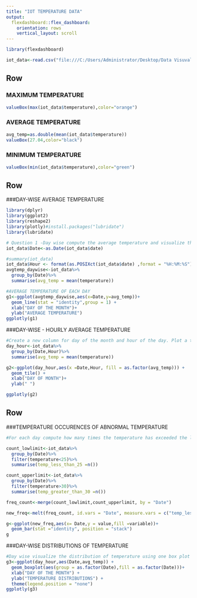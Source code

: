 ---
title: "IOT TEMPERATURE DATA"
output: 
  flexdashboard::flex_dashboard:
    orientation: rows
    vertical_layout: scroll
---

```{r setup, include=FALSE}
library(flexdashboard)
```
```{r}
iot_data<-read.csv("file:///C:/Users/Administrator/Desktop/Data Visuvalizaion/assignment/Ass-2/data_iot_temperature.csv",header = TRUE)
```

Row{}
-------------------------------------------------
### MAXIMUM TEMPERATURE
```{r}
valueBox(max(iot_data$temperature),color="orange")
```

### AVERAGE TEMPERATURE
```{r}
avg_temp=as.double(mean(iot_data$temperature))
valueBox(27.04,color="black")
```

### MINIMUM TEMPERATURE
```{r}
valueBox(min(iot_data$temperature),color="green")
```


Row {data-width=350}
-----------------------------------------------------------------------
###DAY-WISE AVERAGE TEMPERATURE

```{r}

library(dplyr)
library(ggplot2)
library(reshape2)
library(plotly)#install.packages("lubridate")
library(lubridate)

# Question 1 -Day wise compute the average temperature and visualize them in a line chart
iot_data$Date<-as.Date(iot_data$date)

#summary(iot_data)
iot_data$Hour <- format(as.POSIXct(iot_data$date) ,format = "%H:%M:%S") 
avgtemp_daywise<-iot_data%>%
  group_by(Date)%>%
  summarise(avg_temp = mean(temperature))

#AVERAGE TEMPERATURE OF EACH DAY
g1<-ggplot(avgtemp_daywise,aes(x=Date,y=avg_temp))+ 
  geom_line(stat = "identity",group = 1) + 
  xlab("DAY OF THE MONTH")+ 
  ylab("AVERAGE TEMPERATURE")
ggplotly(g1)
```


###DAY-WISE - HOURLY AVERAGE TEMPERATURE
```{r}
#Create a new column for day of the month and hour of the day. Plot a tile map where x axis is day of the month, y axis is hour of the day. The colour should represent average temperature
day_hour<-iot_data%>%
  group_by(Date,Hour)%>%
  summarise(avg_temp = mean(temperature))

g2<-ggplot(day_hour,aes(x =Date,Hour, fill = as.factor(avg_temp))) + 
  geom_tile() + 
  xlab("DAY OF MONTH")+
  ylab(" ")

ggplotly(g2)
```



Row {data-width=650}
-----------------------------------------------------------------------
###TEMPERATURE OCCURENCES OF ABNORMAL TEMPERATURE

```{r}
#For each day compute how many times the temperature has exceeded the lower limit and upper limit separately. Visualize the same using stack bar

count_lowlimit<-iot_data%>%
  group_by(Date)%>%
  filter(temperature<25)%>%
  summarise(temp_less_than_25 =n())

count_upperlimit<-iot_data%>%
  group_by(Date)%>%
  filter(temperature>30)%>%
  summarise(temp_greater_than_30 =n())

freq_count<-merge(count_lowlimit,count_upperlimit, by = "Date")

new_freq<-melt(freq_count, id.vars = "Date", measure.vars = c("temp_less_than_25", "temp_greater_than_30"))

g<-ggplot(new_freq,aes(x= Date,y = value,fill =variable))+
  geom_bar(stat ="identity", position = "stack") 
g
```


###DAY-WISE DISTRIBUTIONS OF TEMPERATURE 

```{r}
#Day wise visualize the distribution of temperature using one box plot per day
g3<-ggplot(day_hour,aes(Date,avg_temp)) + 
  geom_boxplot(aes(group = as.factor(Date),fill = as.factor(Date)))+ 
  xlab("DAY OF THE MONTH") + 
  ylab("TEMPERATURE DISTRIBUTIONS") + 
  theme(legend.position = "none")
ggplotly(g3)
```


